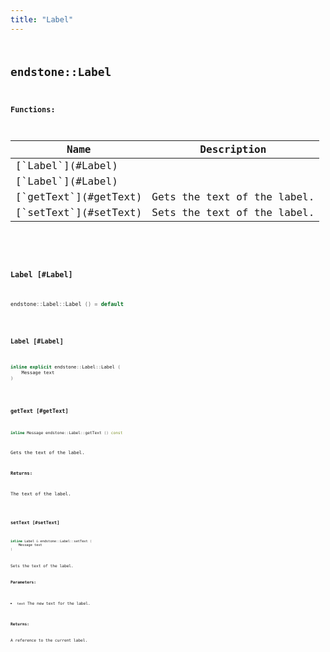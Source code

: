 ```yaml
---
title: "Label"
---
```


## <code className="doc-symbol doc-symbol-class"/> endstone::Label

















**Functions:**

<table>
<thead>
   <tr>
      <th>Name</th>
      <th>Description</th>
   </tr>
</thead>
<tbody>
<tr key="classendstone_1_1_label_1a8fd70587665fc80ab3c25e6fb4ff96fb">
    <td>[`Label`](#Label)</td>
    <td></td>
</tr>
<tr key="classendstone_1_1_label_1a5e730c04ede620c30ceb354ddaa72d0a">
    <td>[`Label`](#Label)</td>
    <td></td>
</tr>
<tr key="classendstone_1_1_label_1a902afec08369023430298fa311fb64cb">
    <td>[`getText`](#getText)</td>
    <td>Gets the text of the label.</td>
</tr>
<tr key="classendstone_1_1_label_1a2f1ada92ca7b6a3a832ac99fefc9bd18">
    <td>[`setText`](#setText)</td>
    <td>Sets the text of the label.</td>
</tr>
</tbody>
</table>

### <code className="doc-symbol doc-symbol-function"/> Label [#Label]

```cpp
endstone::Label::Label () = default
```


### <code className="doc-symbol doc-symbol-function"/> Label [#Label]

```cpp
inline explicit endstone::Label::Label (
    Message text
) 
```


### <code className="doc-symbol doc-symbol-function"/> getText [#getText]

```cpp
inline Message endstone::Label::getText () const
```

Gets the text of the label.



**Returns:**

The text of the label. 





        
### <code className="doc-symbol doc-symbol-function"/> setText [#setText]

```cpp
inline Label & endstone::Label::setText (
    Message text
) 
```

Sets the text of the label.



**Parameters:**


* `text` The new text for the label. 



**Returns:**

A reference to the current label. 





        